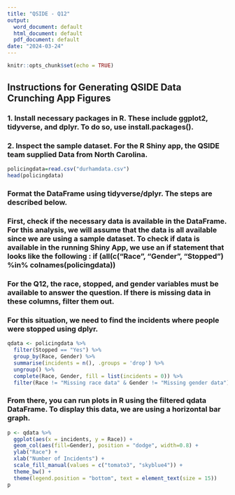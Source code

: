 ```yaml
---
title: "QSIDE - Q12"
output:
  word_document: default
  html_document: default
  pdf_document: default
date: "2024-03-24"
---
```


```r
knitr::opts_chunk$set(echo = TRUE)
```

## Instructions for Generating QSIDE Data Crunching App Figures

### 1. Install necessary packages in R. These include ggplot2, tidyverse, and dplyr. To do so, use install.packages().

### 2. Inspect the sample dataset. For the R Shiny app, the QSIDE team supplied Data from North Carolina.

```r
policingdata=read.csv("durhamdata.csv")
head(policingdata)
```
### Format the DataFrame using tidyverse/dplyr. The steps are described below. 

### First, check if the necessary data is available in the DataFrame. For this analysis, we will assume that the data is all available since we are using a sample dataset. To check if data is available in the running Shiny App, we use an if statement that looks like the following : if (all(c("Race", "Gender", "Stopped") %in% colnames(policingdata))

### For the Q12, the race, stopped, and gender variables must be available to answer the question. If there is missing data in these columns, filter them out. 

### For this situation, we need to find the incidents where people were stopped using dplyr. 

```r
qdata <- policingdata %>%
  filter(Stopped == "Yes") %>%
  group_by(Race, Gender) %>%
  summarise(incidents = n(), .groups = 'drop') %>%
  ungroup() %>%
  complete(Race, Gender, fill = list(incidents = 0)) %>%
  filter(Race != "Missing race data" & Gender != "Missing gender data")
```

### From there, you can run plots in R using the filtered qdata DataFrame. To display this data, we are using a horizontal bar graph. 

```r
p <- qdata %>%
  ggplot(aes(x = incidents, y = Race)) +
  geom_col(aes(fill=Gender), position = "dodge", width=0.8) +
  ylab("Race") +
  xlab("Number of Incidents") +
  scale_fill_manual(values = c("tomato3", "skyblue4")) +
  theme_bw() +
  theme(legend.position = "bottom", text = element_text(size = 15))
p
```

















